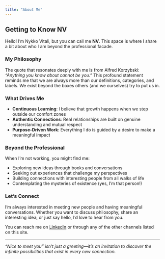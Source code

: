 ```yaml
---
title: "About Me"
---
```


::: {.container .mt-4}
::: {.row}
::: {.col-lg-8 .offset-lg-2}
::: {.modern-card}

## Getting to Know NV

Hello! I'm Nykko Vitali, but you can call me **NV**. This space is where I share a bit about who I am beyond the professional facade.

### My Philosophy

The quote that resonates deeply with me is from Alfred Korzybski: *"Anything you know about cannot be you."* This profound statement reminds me that we are always more than our definitions, categories, and labels. We exist beyond the boxes others (and we ourselves) try to put us in.

### What Drives Me

- **Continuous Learning**: I believe that growth happens when we step outside our comfort zones
- **Authentic Connections**: Real relationships are built on genuine understanding and mutual respect
- **Purpose-Driven Work**: Everything I do is guided by a desire to make a meaningful impact

### Beyond the Professional

When I'm not working, you might find me:

- Exploring new ideas through books and conversations
- Seeking out experiences that challenge my perspectives  
- Building connections with interesting people from all walks of life
- Contemplating the mysteries of existence (yes, I'm that person!)

### Let's Connect

I'm always interested in meeting new people and having meaningful conversations. Whether you want to discuss philosophy, share an interesting idea, or just say hello, I'd love to hear from you.

You can reach me on [LinkedIn](https://www.linkedin.com/in/nykko-vitali-0a4826158/) or through any of the other channels listed on this site.

---

*"Nice to meet you" isn't just a greeting—it's an invitation to discover the infinite possibilities that exist in every new connection.*

:::
:::
:::
:::

